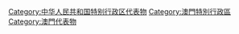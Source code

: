 [[Category:中华人民共和国特别行政区代表物|Category:中华人民共和国特别行政区代表物]]
[[Category:澳門特別行政區|Category:澳門特別行政區]]
[[Category:澳門代表物|Category:澳門代表物]]